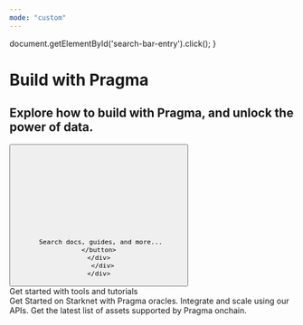 ```yaml
---
mode: "custom"
---
```

  document.getElementById('search-bar-entry').click();
}

<div className="hero-section">
  <div className="mx-auto max-w-7xl px-4 py-16 sm:px-6 sm:py-24 lg:px-8">
    <div className="text-center ">
      <h1 className="text-6xl pt-10 tracking-tight pb-10 text-gray-900 dark:text-white sm:text-5xl md:text-6xl">
        Build with Pragma
      </h1>
      <h2 className="text-xl tracking-tight pb-4 text-gray-900 dark:text-white">
        Explore how to build with Pragma, and unlock the power of data.
      </h2>
      <div className="pb-8 max-w-2xl mx-auto">
      <div className="flex max-w-2xl items-center justify-center mx-auto" style={{ maxWidth: '500px' }}>
    <button
      type="button"
      className="hidden w-full lg:flex items-center text-sm leading-6 rounded-full py-2 pl-3 pr-3 shadow-sm text-gray-400 dark:text-white/50 bg-background-light dark:bg-background-dark dark:brightness-[1.1] dark:ring-1 dark:hover:brightness-[1.25] ring-1 ring-gray-400/20 hover:ring-gray-600/25 dark:ring-gray-600/30 dark:hover:ring-gray-500/30 focus:outline-primary"
      id="home-search-entry"
      style={{
        marginTop: '2rem',
        maxWidth: '100rem',
        width: '90%',
        margin: '2rem auto 0'
      }}
      onClick={openSearch}
    >
      <svg
        className="h-4 w-4 ml-1.5 flex-none bg-primary-light hover:bg-gray-600 dark:bg-white/50 dark:hover:bg-white/70"
        style={{
          marginRight: '0.5rem',
         maskImage:
           'url("https://mintlify.b-cdn.net/v6.5.1/solid/magnifying-glass.svg")',
         maskRepeat: 'no-repeat',
         maskPosition: 'center center',
        }}
      />

      Search docs, guides, and more... 
    </button>
    </div>
      </div>
    </div>
  </div>
</div>

<div className="mx-auto justify-center items-center w-full max-w-7xl px-4 sm:px-6 lg:px-8">

<div className="text-2xl font-bold text-center pb-8">Get started with tools and tutorials</div>
<div className="max-w-5xl mx-auto">
<CardGroup cols={3}>
  <Card
    title="Get Started Onchain"
    icon="play"
    href="/starknet/quickstart"
  >
    Get Started on Starknet with Pragma oracles.
  </Card>
  <Card
    title="API documentation"
    icon="code"
    href="/api-reference/introduction"
  >
    Integrate and scale using our APIs.
  </Card>
    <Card
    title="Assets supported"
    icon="bitcoin-sign"
    href="/starknet/assets"
  >
    Get the latest list of assets supported by Pragma onchain.
  </Card>
</CardGroup>
</div>
</div>